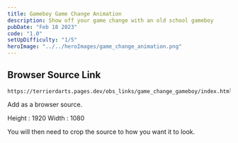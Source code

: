 ```yaml
---
title: Gameboy Game Change Animation
description: Show off your game change with an old school gameboy
pubDate: "Feb 18 2023"
code: "1.0"
setUpDifficulty: "1/5"
heroImage: "../../heroImages/game_change_animation.png"
---
```



## Browser Source Link

 ```
 https://terrierdarts.pages.dev/obs_links/game_change_gameboy/index.html
 ```

 Add as a browser source.

 Height : 1920
 Width : 1080

 You will then need to crop the source to how you want it to look.

